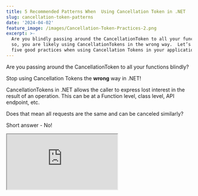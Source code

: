 ```yaml
---
title: 5 Recommended Patterns When  Using Cancellation Token in .NET
slug: cancellation-token-patterns
date: '2024-04-02'
feature_image: /images/Cancellation-Token-Practices-2.png
excerpt: >-
  Are you blindly passing around the CancellationToken to all your functions? If
  so, you are likely using CancellationTokens in the wrong way.  Let’s learn
  five good practices when using Cancellation Tokens in your application code.
---
```

Are you passing around the CancellationToken to all your functions blindly?

Stop using Cancellation Tokens the **wrong** way in .NET!

CancellationTokens in .NET allows the caller to express lost interest in the result of an operation. This can be at a Function level, class level, API endpoint, etc.

Does that mean all requests are the same and can be canceled similarly?

Short answer - No!

<iframe src="https://www.youtube.com/embed/sWAk4YMK2go?feature=oembed" />

In this post, let’s learn five good practices when using Cancellation Tokens in your application code.

> _Cancellation tokens are a great way to implement cooperative cancellation of asynchronous or long-running synchronous operations._

Cancellation tokens allow us to cancel out long-running processes and HTTP requests to other applications, thereby reducing the time our server spends on requests that no one cares about anymore.

<PostCard 
  title="A .NET Programmer’s Guide to CancellationToken"
  description="Imagine having a long-running request triggered by a user on your server. But the user is no longer interested in the result and has navigated away from the page. However, the server is still processing that request and utilizing resources until you come along and implement Cancellation Tokens in the"
  slug="cancellation-token-dotnet/"
  image="/images/Cancellation-Token.png"
/>

_This article is sponsored by AWS_.

## The Problem With Cancelling All Functions

Any time you chain multiple cancellable operations together by calling them together (either parallelly or sequentially), it's possible to leave the application in an invalid state.

Let's look at the same example as in the [previous post](/blog/cancellation-token-dotnet/), where we are uploading a file to Amazon S3.

This problem is not limited to Amazon S3 but applies to any cancellable operations chained together.

<PostCard 
  title="Amazon S3 For the .NET Developer: How to Easily Get Started"
  description="Learn how to get started with Amazon S3 from a .NET Core application. We will learn how to store and retrieve data from the storage, important concepts to be aware of while using S3."
  slug="amazon-s3-dotnet/"
  image="/images/size/w1200/storage-box.jpg"
/>

So, continue reading even if you don't understand how Amazon S3 works or how to use it from a .NET application. But if you want to learn more about Amazon S3, check out the post below.

```csharp
app.MapPost("/upload-large-file", async ([FromForm] FileUploadRequest request, CancellationToken cancellationToken) =>
    {
        try
        {
            var s3Client = new AmazonS3Client();
            await s3Client.PutObjectAsync(new PutObjectRequest()
            {
                BucketName = "user-service-large-messages",
                Key = $"{Guid.NewGuid()} - {request.File.FileName}",
                InputStream = request.File.OpenReadStream()
            }, cancellationToken);

            await PerformAdditionalTasks(CancellationToken.None);
            return Results.NoContent();
        }
        catch (OperationCanceledException e)
        {
            return Results.StatusCode(499);
        }
    })
    .WithName("UploadLargeFile")
    .DisableAntiforgery()
    .WithOpenApi();

async Task PerformAdditionalTasks(CancellationToken cancellationToken)
{
    await Task.Delay(1000, cancellationToken);
    
    var snsClient = new AmazonSimpleNotificationServiceClient();
    await snsClient.PublishAsync(new PublishRequest()
    {
        TopicArn = "<SNS TOPIC ARN>",
        Message = "UserUploadedFileEvent"
    }, cancellationToken);

```

The API endpoint takes in the `CancellationToken` and passes that on to the Amazon S3 client `PutObjectAsync` method.

If the user cancels out of the upload process midway through uploading a large file, the file upload is also canceled and discarded from S3.

Let's say in our business functionality, we have to do some additional work right after uploading a file to S3, represented by the `PerformASdditionalTasks` function below.

The `PerformAdditionalTasks` for now, it simulates work with a `Task.Delay` and publishes a message into the Amazon SNS notifying anyone else interested in the `UserUploadedFileEvent`.

The `PerformAdditionalTasks` also takes in the same `CancellationToken` passed into the API endpoint.

When invoking the API endpoint, if the user cancels out before the file upload is complete or waits until the end, everything works as expected.

However, the operation will be canceled if the user cancels the API request right after the file is uploaded to the S3 bucket while the server processes the additional tasks.

**_This leaves the application in an invalid state._**

If the file is uploaded but hasn't completed the additional tasks or raised the event on the file upload, it will be left dangling in that S3 bucket.

This brings us to our first recommended practice when using CancellationToken in your .NET applications.

## 1\. Avoid canceling operations after side-effects

Once the application code has started making side effects don't cancel out of the operation.

In the above scenario, the application incurred a side effect after successfully uploading the file to the S3 bucket.

From this point on, canceling out the operation must be an intentional choice.

If it's decided to cancel the operation after that, necessary compensating action(s) must be taken. In our scenario, it will be to delete the uploaded file.

The application will continue processing and raise the events if not allowed to cancel. The function must return a success status code in this case and not throw an `OperationCancelledException`.

In this case, the function caller, which is any consumer of the API endpoint, must be ready to handle any cleanup activities in case the cancellation request is ignored and the processing is completed successfully.

## 2\. Optional Cancellation Token on Public API and required elsewhere

The function composing the different functions to perform a bigger task should be able to decide whether an individual component should be canceled.

To enable this, it's recommended to make the `CancellationToken` mandatory on the internal/private functions.

At the same time, the callee of the public function should have the flexibility of passing in a CancellationToken or ignoring it if it does not intend to cancel.

So make CancellationToken optional on your Public functions and mandatory on the internal/private functions (that can be cancelled).

In ASP.NET Core, since the framework automatically injects the CancellationToken, which is available as part of the RequestContext, making it optional or mandatory does not make much difference.

But you can see this pattern of keeping it optional in almost all the SDKs/Nuget packages.

For example, look at the two different methods from the Amazon S3 client and the SNS client below

```csharp
/ S3 Client
public virtual Task<PutObjectResponse> PutObjectAsync(
  PutObjectRequest request, 
  System.Threading.CancellationToken cancellationToken = default(CancellationToken))

  / SNS Client
  public virtual Task<PublishResponse> PublishAsync(
    PublishRequest request, 
    System.Threading.CancellationToken cancellationToken = default(CancellationToken))
```

In both cases, the `CancellationToken` is optional and defaults `CancellationToken.None`.

## 3\. Use CancellationToken.None after the point of 'no cancellation'

`CancellationToken.None` cannot be canceled; that is, its [CanBeCanceled](https://learn.microsoft.com/en-us/dotnet/api/system.threading.cancellationtoken.canbecanceled?view=net-8.0) property is `false`.

Once the application has passed the point of 'no cancellation,' or in other words, has incurred side effects, you can pass on the `CancellationToken.None` after that point.

This ensures that even if the callee of the original public function cancels the token, the operation will run to completion/or a stable state.

Applying this to our original function means we do not pass on the cancellation token received from the ASP NET framework but pass on a `CancellationToken.None` after the file is uploaded to S3.

```csharp
app.MapPost("/upload-large-file", async ([FromForm] FileUploadRequest request, CancellationToken cancellationToken) =>
    {
        try
        {
            var s3Client = new AmazonS3Client();
            await s3Client.PutObjectAsync(new PutObjectRequest()
            {
                BucketName = "user-service-large-messages",
                Key = $"{Guid.NewGuid()} - {request.File.FileName}",
                InputStream = request.File.OpenReadStream()
            }, cancellationToken);

            await PerformAdditionalTasks(CancellationToken.None);
            return Results.NoContent();
        }
        catch (OperationCanceledException e)
        {
            return Results.StatusCode(499);
        }
    })
```

In the updated code for our `POST` endpoint, once the file is uploaded to S3, it passes on the `CancellationToken.None` to the `PerformAdditionalTasks` function (and any other cancellable function after that point).

It's now the consumer of the API's responsibility to do necessary compensating work, if it requested cancellation but receives a successful response.

## 4\. Check CancellationToken.CanBeCanceled

Suppose your functions can be made more efficient when they can't be canceled. In that case, checking if the CancellationToken can be canceled and having a different implementation for the function code is recommended.

The best example of this is the `Task.Delay` method.

```csharp
 private static Task Delay(uint millisecondsDelay, TimeProvider timeProvider, CancellationToken cancellationToken) =>
            cancellationToken.IsCancellationRequested ? FromCanceled(cancellationToken) :
            millisecondsDelay == 0 ? CompletedTask :
            cancellationToken.CanBeCanceled ? new DelayPromiseWithCancellation(millisecondsDelay, timeProvider, cancellationToken) :
            new DelayPromise(millisecondsDelay, timeProvider);
```

Based on the `CancellationToken.CanBeCancelled` property, it switches between two different implementations using the `DelayPromiseWithCancellation` or `DelayPromise`.

It enables the function to be more efficient in scenarios where the token cannot be canceled, and it has to run till completion of the time passed to it.

## 5\. Ignore CancellationToken if work is quick.

You can ignore the cancellation token if the work done inside your functions (public endpoints) is very short and quick.

Ignoring the token applies to your Public endpoint, not your internal functions.

So next time you pass around that Cancellation Token, think again,

_Is this work cancellable?_

Don't blindly pass around the token; it has consequences and can leave your application invalid.

#### References

-   [**Recommended patterns for CancellationToken**](https://devblogs.microsoft.com/premier-developer/recommended-patterns-for-cancellationtoken/)
